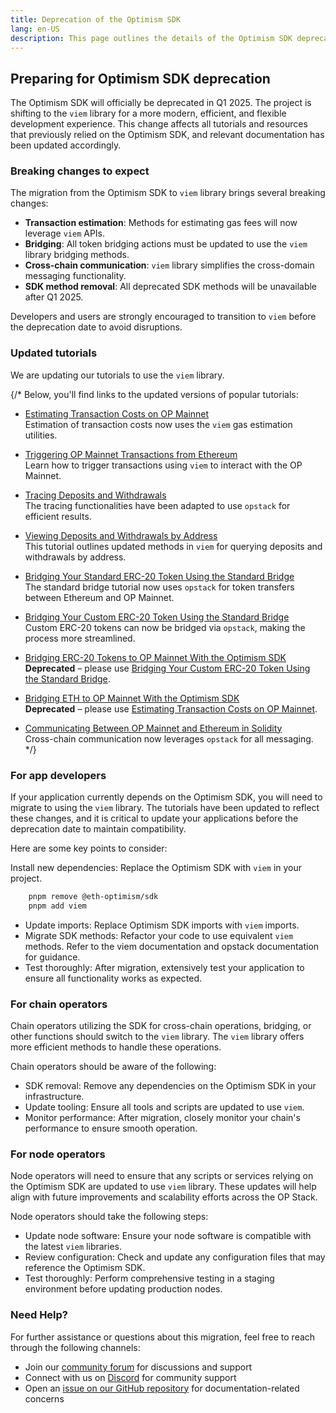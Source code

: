 ```yaml
---
title: Deprecation of the Optimism SDK
lang: en-US
description: This page outlines the details of the Optimism SDK deprecation and guides developers to migrate to using `viem` library.
---
```


## Preparing for Optimism SDK deprecation

The Optimism SDK will officially be deprecated in Q1 2025. The project is shifting to the `viem` library for a more modern, efficient, and flexible development experience. This change affects all tutorials and resources that previously relied on the Optimism SDK, and relevant documentation has been updated accordingly.

### Breaking changes to expect

The migration from the Optimism SDK to `viem` library brings several breaking changes:

*   **Transaction estimation**: Methods for estimating gas fees will now leverage `viem` APIs.
*   **Bridging**: All token bridging actions must be updated to use the `viem` library bridging methods.
*   **Cross-chain communication**: `viem` library simplifies the cross-domain messaging functionality.
*   **SDK method removal**: All deprecated SDK methods will be unavailable after Q1 2025.

Developers and users are strongly encouraged to transition to `viem` before the deprecation date to avoid disruptions.

### Updated tutorials

We are updating our tutorials to use the `viem` library.

 {/* Below, you'll find links to the updated versions of popular tutorials:

*   [Estimating Transaction Costs on OP Mainnet](../tutorials/transaction-cost-estimation)\
    Estimation of transaction costs now uses the `viem` gas estimation utilities.

*   [Triggering OP Mainnet Transactions from Ethereum](../tutorials/trigger-op-transactions)\
    Learn how to trigger transactions using `viem` to interact with the OP Mainnet.

*   [Tracing Deposits and Withdrawals](../tutorials/tracing-deposits-withdrawals)\
    The tracing functionalities have been adapted to use `opstack` for efficient results.

*   [Viewing Deposits and Withdrawals by Address](../tutorials/view-deposits-withdrawals)\
    This tutorial outlines updated methods in `viem` for querying deposits and withdrawals by address.

*   [Bridging Your Standard ERC-20 Token Using the Standard Bridge](../tutorials/bridge-standard-erc20)\
    The standard bridge tutorial now uses `opstack` for token transfers between Ethereum and OP Mainnet.

*   [Bridging Your Custom ERC-20 Token Using the Standard Bridge](../tutorials/bridge-custom-erc20)\
    Custom ERC-20 tokens can now be bridged via `opstack`, making the process more streamlined.

*   [Bridging ERC-20 Tokens to OP Mainnet With the Optimism SDK](../tutorials/bridge-sdk-erc20)\
    **Deprecated** – please use [Bridging Your Custom ERC-20 Token Using the Standard Bridge](../tutorials/bridge-custom-erc20).

*   [Bridging ETH to OP Mainnet With the Optimism SDK](../tutorials/bridge-sdk-eth)\
    **Deprecated** – please use [Estimating Transaction Costs on OP Mainnet](../tutorials/transaction-cost-estimation).

*   [Communicating Between OP Mainnet and Ethereum in Solidity](../tutorials/cross-chain-solidity)\
    Cross-chain communication now leverages `opstack` for all messaging. */}

### For app developers

If your application currently depends on the Optimism SDK, you will need to migrate to using the `viem` library.
The tutorials have been updated to reflect these changes, and it is critical to update your applications before the deprecation date to maintain compatibility.

Here are some key points to consider:

Install new dependencies: Replace the Optimism SDK with `viem` in your project.

```bash
    pnpm remove @eth-optimism/sdk
    pnpm add viem 
```

*   Update imports: Replace Optimism SDK imports with `viem` imports.
*   Migrate SDK methods: Refactor your code to use equivalent `viem` methods. Refer to the viem documentation and opstack documentation for guidance.
*   Test thoroughly: After migration, extensively test your application to ensure all functionality works as expected.

### For chain operators

Chain operators utilizing the SDK for cross-chain operations, bridging, or other functions should switch to the `viem` library.
The `viem` library offers more efficient methods to handle these operations.

Chain operators should be aware of the following:

*   SDK removal: Remove any dependencies on the Optimism SDK in your infrastructure.
*   Update tooling: Ensure all tools and scripts are updated to use `viem`.
*   Monitor performance: After migration, closely monitor your chain's performance to ensure smooth operation.

### For node operators

Node operators will need to ensure that any scripts or services relying on the Optimism SDK are updated to use `viem` library.
These updates will help align with future improvements and scalability efforts across the OP Stack.

Node operators should take the following steps:

*   Update node software: Ensure your node software is compatible with the latest `viem` libraries.
*   Review configuration: Check and update any configuration files that may reference the Optimism SDK.
*   Test thoroughly: Perform comprehensive testing in a staging environment before updating production nodes.

### Need Help?

For further assistance or questions about this migration, feel free to reach through the following channels:

*   Join our [community forum](https://community.optimism.io/) for discussions and support
*   Connect with us on [Discord](https://discord.gg/optimism) for community support
*   Open an [issue on our GitHub repository](https://github.com/ethereum-optimism/docs/issues) for documentation-related concerns

